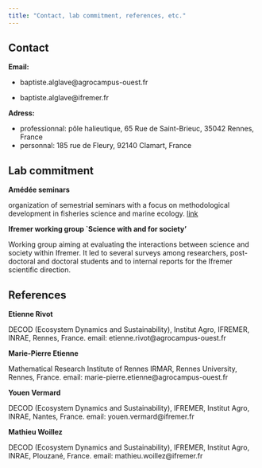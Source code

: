 ```yaml
---
title: "Contact, lab commitment, references, etc."
---
```


## Contact

**Email:**

-   baptiste.alglave\@agrocampus-ouest.fr

-   baptiste.alglave\@ifremer.fr

**Adress:**

-   professionnal: pôle halieutique, 65 Rue de Saint-Brieuc, 35042 Rennes, France
-   personnal: 185 rue de Fleury, 92140 Clamart, France

## Lab commitment

**Amédée seminars**

organization of semestrial seminars with a focus on methodological development in fisheries science and marine ecology. <a href=https://halieutique.institut-agro-rennes-angers.fr/fr/seminaires-amedee>link</a>

**Ifremer working group \`Science with and for society'**

Working group aiming at evaluating the interactions between science and society within Ifremer. It led to several surveys among researchers, post-doctoral and doctoral students and to internal reports for the Ifremer scientific direction.

## References

**Etienne Rivot**

DECOD (Ecosystem Dynamics and Sustainability), Institut Agro, IFREMER, INRAE, Rennes, France. email: etienne.rivot\@agrocampus-ouest.fr

**Marie-Pierre Etienne**

Mathematical Research Institute of Rennes IRMAR, Rennes University, Rennes, France. email: marie-pierre.etienne\@agrocampus-ouest.fr

**Youen Vermard**

DECOD (Ecosystem Dynamics and Sustainability), IFREMER, Institut Agro, INRAE, Nantes, France. email: youen.vermard\@ifremer.fr

**Mathieu Woillez**

DECOD (Ecosystem Dynamics and Sustainability), IFREMER, Institut Agro, INRAE, Plouzané, France. email: mathieu.woillez\@ifremer.fr
